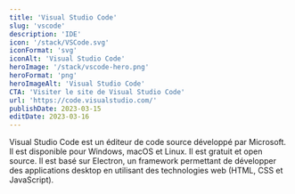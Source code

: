 ```yaml
---
title: 'Visual Studio Code'
slug: 'vscode'
description: 'IDE'
icon: '/stack/VSCode.svg'
iconFormat: 'svg'
iconAlt: 'Visual Studio Code'
heroImage: '/stack/vscode-hero.png'
heroFormat: 'png'
heroImageAlt: 'Visual Studio Code'
CTA: 'Visiter le site de Visual Studio Code'
url: 'https://code.visualstudio.com/'
publishDate: 2023-03-15
editDate: 2023-03-16
---
```


Visual Studio Code est un éditeur de code source développé par Microsoft. Il est disponible pour Windows, macOS et Linux. Il est gratuit et open source. Il est basé sur Electron, un framework permettant de développer des applications desktop en utilisant des technologies web (HTML, CSS et JavaScript).
